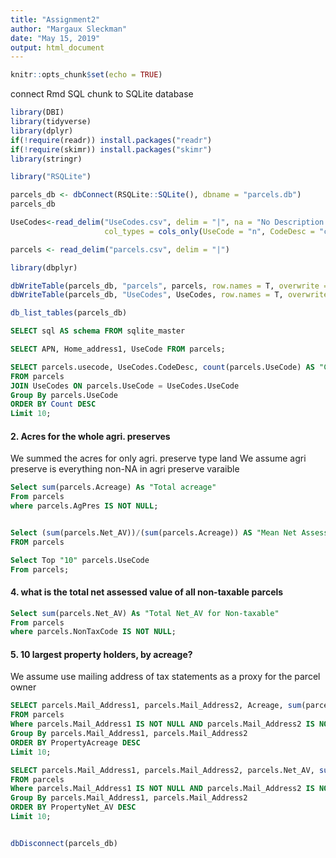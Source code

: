 ```yaml
---
title: "Assignment2"
author: "Margaux Sleckman"
date: "May 15, 2019"
output: html_document
---
```


```r

knitr::opts_chunk$set(echo = TRUE)

```

connect Rmd SQL chunk to SQLite database

```r

library(DBI)
library(tidyverse)
library(dplyr)
if(!require(readr)) install.packages("readr")
if(!require(skimr)) install.packages("skimr")
library(stringr)

library("RSQLite")

parcels_db <- dbConnect(RSQLite::SQLite(), dbname = "parcels.db")
parcels_db

UseCodes<-read_delim("UseCodes.csv", delim = "|", na = "No Description Available",
                     col_types = cols_only(UseCode = "n", CodeDesc = "c"))

parcels <- read_delim("parcels.csv", delim = "|")

```
```r

library(dbplyr)

dbWriteTable(parcels_db, "parcels", parcels, row.names = T, overwrite = T)
dbWriteTable(parcels_db, "UseCodes", UseCodes, row.names = T, overwrite = T)

db_list_tables(parcels_db)


```


```sql

SELECT sql AS schema FROM sqlite_master
```

```sql

SELECT APN, Home_address1, UseCode FROM parcels;
```

```sql

SELECT parcels.usecode, UseCodes.CodeDesc, count(parcels.UseCode) AS "Count"
FROM parcels 
JOIN UseCodes ON parcels.UseCode = UseCodes.UseCode
Group By parcels.UseCode
ORDER BY Count DESC
Limit 10;

```

#### 2. Acres for the whole agri. preserves 
  We summed the acres for only agri. preserve type land 
  We assume agri preserve is everything non-NA in agri preserve varaible

```sql

Select sum(parcels.Acreage) As "Total acreage" 
From parcels
where parcels.AgPres IS NOT NULL;



```

```sql

Select (sum(parcels.Net_AV))/(sum(parcels.Acreage)) AS "Mean Net Assessed Value"
FROM parcels

```

```sql

Select Top "10" parcels.UseCode 
From parcels;

```

#### 4. what is the total net assessed value of all non-taxable parcels 

```sql


Select sum(parcels.Net_AV) As "Total Net_AV for Non-taxable" 
From parcels
where parcels.NonTaxCode IS NOT NULL;


```

#### 5. 10 largest property holders, by acreage?

We assume use mailing address of tax statements as a proxy for the parcel owner

```sql


SELECT parcels.Mail_Address1, parcels.Mail_Address2, Acreage, sum(parcels.Acreage) AS "PropertyAcreage"
FROM parcels 
Where parcels.Mail_Address1 IS NOT NULL AND parcels.Mail_Address2 IS NOT NULL AND parcels.Acreage IS NOT NULL
Group By parcels.Mail_Address1, parcels.Mail_Address2
ORDER BY PropertyAcreage DESC
Limit 10;


```

```sql

SELECT parcels.Mail_Address1, parcels.Mail_Address2, parcels.Net_AV, sum(parcels.Net_AV) AS "PropertyNet_AV"
FROM parcels 
Where parcels.Mail_Address1 IS NOT NULL AND parcels.Mail_Address2 IS NOT NULL AND parcels.Net_AV IS NOT NULL
Group By parcels.Mail_Address1, parcels.Mail_Address2
ORDER BY PropertyNet_AV DESC
Limit 10;



```
```r

dbDisconnect(parcels_db)

```
